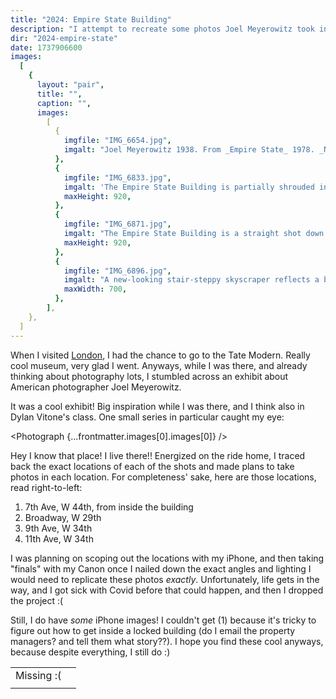 ```yaml
---
title: "2024: Empire State Building"
description: "I attempt to recreate some photos Joel Meyerowitz took in 1978, today, in 2024. It went... just ok!"
dir: "2024-empire-state"
date: 1737906600
images:
  [
    {
      layout: "pair",
      title: "",
      caption: "",
      images:
        [
          {
            imgfile: "IMG_6654.jpg",
            imgalt: "Joel Meyerowitz 1938. From _Empire State_ 1978. _New York City_ 1978. 4 photographs, inkjet print on platine paper.",
          },
          {
            imgfile: "IMG_6833.jpg",
            imgalt: 'The Empire State Building is partially shrouded in a small low cloud, behind an old storefront, a city-grade Newsstand, and "Swingers: The crazy golf club".',
            maxHeight: 920,
          },
          {
            imgfile: "IMG_6871.jpg",
            imgalt: "The Empire State Building is a straight shot down the street, behind roadside trees, an old brick pizza building, an anime game ad, and a walk sign.",
            maxHeight: 920,
          },
          {
            imgfile: "IMG_6896.jpg",
            imgalt: "A new-looking stair-steppy skyscraper reflects a blue sky against an overcast background, with a green construction lot in front of it. The Empire State Building is nowhere to be seen.",
            maxWidth: 700,
          },
        ],
    },
  ]
---
```



When I visited [London](/photography/2024-06-london.html), I had
the chance to go to the Tate Modern. Really cool museum, very glad I went.
Anyways, while I was there, and already thinking about photography lots, I
stumbled across an exhibit about American photographer Joel Meyerowitz.

It was a cool exhibit! Big inspiration while I was there, and I think also
in Dylan Vitone's class. One small series in particular caught my eye:

<Photograph {...frontmatter.images[0].images[0]} />

Hey I know that place! I live there!! Energized on the ride home, I traced
back the exact locations of each of the shots and made plans to take photos
in each location. For completeness' sake, here are those locations, read
right-to-left:

1. 7th Ave, W 44th, from inside the building
2. Broadway, W 29th
3. 9th Ave, W 34th
4. 11th Ave, W 34th

I was planning on scoping out the locations with my iPhone, and then taking
"finals" with my Canon once I nailed down the exact angles and lighting I
would need to replicate these photos _exactly_. Unfortunately, life
gets in the way, and I got sick with Covid before that could happen, and
then I dropped the project :(

Still, I do have _some_ iPhone images! I couldn't get (1) because it's
tricky to figure out how to get inside a locked building (do I email the property
managers? and tell them what story??). I hope you find these cool anyways, because
despite everything, I still do :)

<style>
  {`
  td {
    text-align: center;
    vertical-align: middle;
  }
`}
</style>

<table>
  <tbody>
    <tr>
      <td>Missing :(</td>
      <td>
        <Photograph {...frontmatter.images[0].images[1]} />
      </td>
    </tr>
    <tr>
      <td>
        <Photograph {...frontmatter.images[0].images[2]} />
      </td>
      <td>
        <Photograph {...frontmatter.images[0].images[3]} />
      </td>
    </tr>
  </tbody>
</table>
